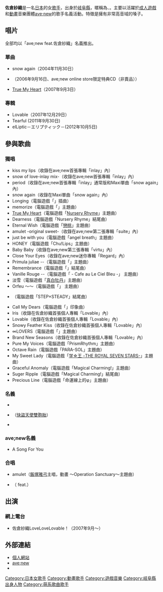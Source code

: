 {{藝人
|姓名 = 佐倉 紗織
|類型 = 女歌手
|圖片 = 
|圖片尺寸 = 
|圖片簡介 = 
|原名 = 
|外文名 = 
|外文 =  
|羅馬拼音 = Sakura Saori
|英文名 = 
|暱稱 = {{lang|ja|しゃおり}}、{{lang|ja|しゃおりぬ}}
|其他藝名 = 
|國籍 = {{JPN}}
|民族 = [[大和民族|大和民族]]
|籍貫 = 
|出生日期 = {{Birth_date_and_age|1984|9|19}}
|出生地點 = {{JPN}}[[岐阜縣|岐阜縣]]
|逝世日期 = 
|逝世地點 = 
|職業 = 女歌手
|語言 = 日語
|三圍 = 
|教育程度 = 
|宗教信仰 =
|配偶 = 
|兒女 = 
|父母 = 
|音樂類型 = 
|演奏樂器 = 
|出身地 = 
|出道作 = 
|出道日期 = 
|代表作 = 
|活躍年代 = 2004年－
|唱片公司 = 
|經紀公司 = 
|網站 = http://www.sakurasaori.net/ 個人網站
|相關團體 = [[ave;new|ave;new]]<br>{{lang|ja|あべにゅうぷろじぇくと}}
|獎項 = 
|IMDb = 
|現任成員 = 
|過往成員 = 
|音樂專輯 = 
|電影 = 
|電視節目 = 
|舞臺劇 = 
|書籍 = 
}}
{{Japanese|japanese=佐倉 紗織|kana=さくら さおり|romaji=Sakura Saori}}

'''佐倉紗織'''{{BD|1984年|9月19日|catIdx=Sakura}}是一名[[日本|日本]]的女[[歌手|歌手]]，出身於[[岐阜縣|岐阜縣]]，暱稱為{{lang|ja|しゃおり}}、{{lang|ja|しゃおりぬ}}。主要以活躍於[[成人遊戲|成人遊戲]]和[[動畫|動畫]]音樂團體[[ave;new|ave;new]]的歌手名義活動。特徵是擁有非常高音域的嗓子。

==唱片==
全部均以「ave;new feat.佐倉紗織」名義推出。
===單曲===
* snow again（2004年11月30日）
* {{lang|ja|夏だねっ☆魂の特典CD!!}}（2006年9月16日、ave;new online store限定特典CD（非賣品））
* [[True_My_Heart|True My Heart]]（2007年9月3日）

===專輯===
* Lovable（2007年12月29日）
* Tearful (2011年9月30日)
* elLiptic－エリプティック－(2012年10月5日)

==參與歌曲==
===獨唱===
*kiss my lips（收錄在ave;new首張專輯「inlay」內）
*snow of love-inlay mix-（收錄在ave;new首張專輯「inlay」內）
*period（收錄在ave;new首張專輯「inlay」通常版和Maxi單曲「snow again」內）
*snow again（收錄在Maxi單曲「snow again」內）
*Longing（電腦遊戲「{{lang|ja|ジオグラマトン}}」插曲）
*memorize（電腦遊戲「{{lang|ja|着せかえフェティッシュ!}}」主題曲）
*[[True_My_Heart|True My Heart]]（電腦遊戲「[[Nursery_Rhyme|Nursery Rhyme]]」主題曲）
*Dearness（電腦遊戲「Nursery Rhyme」結尾曲）
*Eternal Wish（電腦遊戲「[[戀桃|戀桃]]」主題曲）
*amulet -original sweet-（收錄在ave;new第二張專輯「suite」內）
*just be with you（電腦遊戲「angel breath」主題曲）
*HONEY（電腦遊戲「{{lang|ja|こいいろ}}Chu!Lips」主題曲）
*Baby Baby（收錄在ave;new第三張專輯「virtu」內）
*Close Your Eyes（收錄在ave;new迷你專輯「Regard」內）
*Primula juliae -{{lang|ja|プリムラ・ジュリアン}}-（電腦遊戲「{{lang|ja|カラフルアクアリウム}}」主題曲）
*Remembrance（電腦遊戲「{{lang|ja|カラフル アクアリウム}}」結尾曲）
*Vanille Rouge -{{lang|ja|ヴァニーユ·ルージュ}}-（電腦遊戲「{{lang|ja|フォセット}} - Cafe au Le Ciel Bleu -」 主題曲）
*淡雪（電腦遊戲「[[真白牡丹|真白牡丹]]」主題曲）
*Orfeu ～{{lang|ja|風の歌とキミがいる風景}}～（電腦遊戲「{{lang|ja|飛ぶ山羊はさかさまの木の夢を見るか}}」 主題曲）
*{{lang|ja|恋のつづき}}（電腦遊戲「STEP×STEADY」結尾曲）
*Call My Dears（電腦遊戲「{{lang|ja|ピリオド}}」印象曲）
*Iris（收錄在佐倉紗織首張個人專輯「Lovable」內）
*Lovable（收錄在佐倉紗織首張個人專輯「Lovable」內）
*Snowy Feather Kiss（收錄在佐倉紗織首張個人專輯「Lovable」內）
*∞LOVERS（電腦遊戲「{{lang|ja|冷徹冷静しかしてXXX!!}}」主題曲）
*Brand New Seasons（收錄在佐倉紗織首張個人專輯「Lovable」內）
*Pure My Voices（電腦遊戲「PrismRhythm」主題曲）
*Octave Rain（電腦遊戲「PARA-SOL」主題曲）
*My Sweet Lady（電腦遊戲「[[学☆王_-THE_ROYAL_SEVEN_STARS-|学☆王 -THE ROYAL SEVEN STARS-]]」主題曲）
*Graceful Anomaly（電腦遊戲「Magical Charming!」主題曲）
*Suger Ripple（電腦遊戲「Magical Charming!」結尾曲）
*Precious Line（電腦遊戲「命運線上的φ」主題曲）

==={{lang|ja|あべにゅうぷろじぇくと}}名義===
*{{lang|ja|きまぐれ☆シュガー!!}}
*{{lang|ja|ラブリー☆えんじぇる!!}}（[[快盜天使雙胞胎|快盜天使雙胞胎]]）
*{{lang|ja|チョコっとレイトな☆告白たいむ!!}}
===ave;new名義===
*A Song For You

===合唱===
* amulet（[[飯塚雅弓|飯塚雅弓]]主唱，動畫{{lang|ja|月は東に日は西に}} ～Operation Sanctuary～主題曲）
* {{lang|ja|ミルきゅん☆プリン!!}}（{{lang|ja|あべにゅうぷろじぇくと}} feat.{{lang|ja|きこうでんみさ}}）

==出演==
===網上電台===
* 佐倉紗織{{lang|ja|の}}LoveLoveLovable！（2007年9月～）

==外部連結==
*[http://www.sakurasaori.net/ 個人網站]{{Wayback|url=http://www.sakurasaori.net/ |date=20080517005052 }}
*[http://www.avenew.jp/ ave;new]{{Webarchive|url=https://archive.is/20121209081703/http://www.avenew.jp/avenewproject/main.html |date=2012-12-09 }}
*[https://archive.is/20121209081703/http://www.avenew.jp/avenewproject/main.html {{lang|ja|あべにゅうぷろじぇくと}}]

{{DEFAULTSORT:Sakura Saori}}
[[Category:日本女歌手|Category:日本女歌手]]
[[Category:動畫歌手|Category:動畫歌手]]
[[Category:遊戲音樂|Category:遊戲音樂]]
[[Category:岐阜縣出身人物|Category:岐阜縣出身人物]]
[[Category:萌系歌曲歌手|Category:萌系歌曲歌手]]